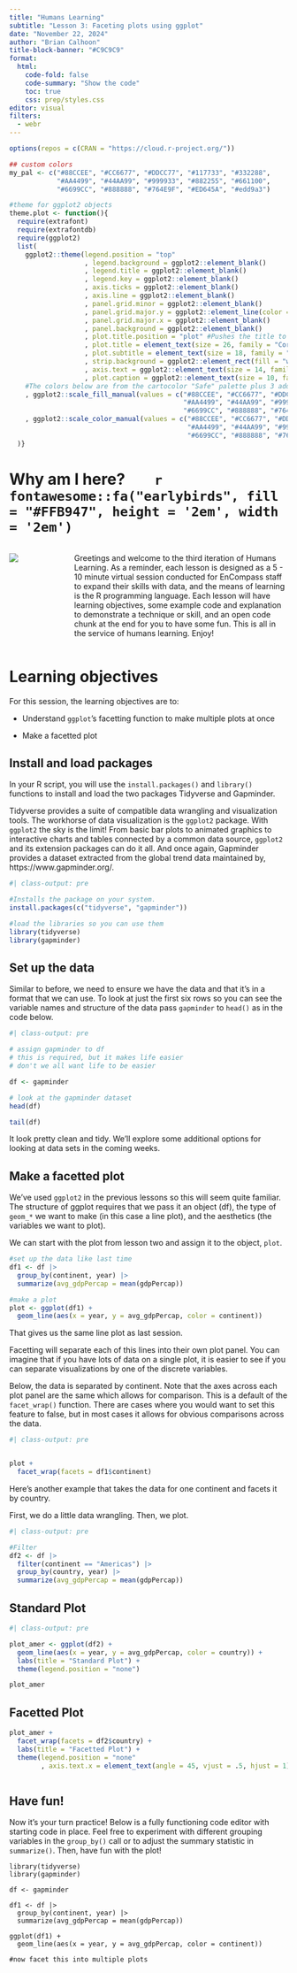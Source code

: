 ```yaml
---
title: "Humans Learning"
subtitle: "Lesson 3: Faceting plots using ggplot"
date: "November 22, 2024"
author: "Brian Calhoon"
title-block-banner: "#C9C9C9"
format: 
  html:
    code-fold: false
    code-summary: "Show the code"
    toc: true
    css: prep/styles.css
editor: visual
filters: 
  - webr
---
```


```r

options(repos = c(CRAN = "https://cloud.r-project.org/"))

## custom colors
my_pal <- c("#88CCEE", "#CC6677", "#DDCC77", "#117733", "#332288",
            "#AA4499", "#44AA99", "#999933", "#882255", "#661100",
            "#6699CC", "#888888", "#764E9F", "#ED645A", "#edd9a3")

#theme for ggplot2 objects
theme.plot <- function(){
  require(extrafont)
  require(extrafontdb)
  require(ggplot2)
  list(  
    ggplot2::theme(legend.position = "top"
                   , legend.background = ggplot2::element_blank()
                   , legend.title = ggplot2::element_blank()
                   , legend.key = ggplot2::element_blank() 
                   , axis.ticks = ggplot2::element_blank()
                   , axis.line = ggplot2::element_blank()
                   , panel.grid.minor = ggplot2::element_blank()
                   , panel.grid.major.y = ggplot2::element_line(color = "#CFCDC9") 
                   , panel.grid.major.x = ggplot2::element_blank()
                   , panel.background = ggplot2::element_blank()
                   , plot.title.position = "plot" #Pushes the title to the very left of the plot window
                   , plot.title = element_text(size = 26, family = "Corbel", color = "#000000")
                   , plot.subtitle = element_text(size = 18, family = "Corbel", color = "#A9A9A9")
                   , strip.background = ggplot2::element_rect(fill = "white") 
                   , axis.text = ggplot2::element_text(size = 14, family = "Corbel", hjust = 0, color = "#000000")
                   , plot.caption = ggplot2::element_text(size = 10, family = "Corbel", color = "#000000"))
    #The colors below are from the cartocolor "Safe" palette plus 3 additional colors pulled from cartocolor.
    , ggplot2::scale_fill_manual(values = c("#88CCEE", "#CC6677", "#DDCC77", "#117733", "#332288",
                                            "#AA4499", "#44AA99", "#999933", "#882255", "#661100",
                                            "#6699CC", "#888888", "#764E9F", "#ED645A", "#edd9a3"))
    , ggplot2::scale_color_manual(values = c("#88CCEE", "#CC6677", "#DDCC77", "#117733", "#332288",
                                             "#AA4499", "#44AA99", "#999933", "#882255", "#661100",
                                             "#6699CC", "#888888", "#764E9F", "#ED645A", "#edd9a3"))
  )}

```

# Why am I here?        `r fontawesome::fa("earlybirds", fill = "#FFB947", height = '2em', width = '2em')`

:::::::: columns
:::: {.column width="20%"}
::: box-header
![](prep/humanslearning.png)
:::
::::

::::: {.column width="80%"}
:::: box
::: box-header
Greetings and welcome to the third iteration of Humans Learning. As a reminder, each lesson is designed as a 5 - 10 minute virtual session conducted for EnCompass staff to expand their skills with data, and the means of learning is the R programming language. Each lesson will have learning objectives, some example code and explanation to demonstrate a technique or skill, and an open code chunk at the end for you to have some fun. This is all in the service of humans learning. Enjoy!
:::
::::
:::::
::::::::

# Learning objectives

For this session, the learning objectives are to:

-   Understand `ggplot`'s facetting function to make multiple plots at once

-   Make a facetted plot

## Install and load packages

In your R script, you will use the `install.packages()` and `library()` functions to install and load the two packages Tidyverse and Gapminder.

Tidyverse provides a suite of compatible data wrangling and visualization tools. The workhorse of data visualization is the `ggplot2` package. With `ggplot2` the sky is the limit! From basic bar plots to animated graphics to interactive charts and tables connected by a common data source, `ggplot2` and its extension packages can do it all. And once again, Gapminder provides a dataset extracted from the global trend data maintained by, https://www.gapminder.org/.

```r
#| class-output: pre

#Installs the package on your system.
install.packages(c("tidyverse", "gapminder"))

#load the libraries so you can use them
library(tidyverse)
library(gapminder)

```

## Set up the data

Similar to before, we need to ensure we have the data and that it's in a format that we can use. To look at just the first six rows so you can see the variable names and structure of the data pass `gapminder` to `head()` as in the code below.

```r
#| class-output: pre

# assign gapminder to df 
# this is required, but it makes life easier
# don't we all want life to be easier

df <- gapminder

# look at the gapminder dataset
head(df)

tail(df)

```

It look pretty clean and tidy. We'll explore some additional options for looking at data sets in the coming weeks.

## Make a facetted plot

We've used `ggplot2` in the previous lessons so this will seem quite familiar. The structure of ggplot requires that we pass it an object (df), the type of `geom_*` we want to make (in this case a line plot), and the aesthetics (the variables we want to plot).

We can start with the plot from lesson two and assign it to the object, `plot`.

```r

#set up the data like last time
df1 <- df |> 
  group_by(continent, year) |> 
  summarize(avg_gdpPercap = mean(gdpPercap))

#make a plot
plot <- ggplot(df1) +
  geom_line(aes(x = year, y = avg_gdpPercap, color = continent))


```

That gives us the same line plot as last session.

Facetting will separate each of this lines into their own plot panel. You can imagine that if you have lots of data on a single plot, it is easier to see if you can separate visualizations by one of the discrete variables.

Below, the data is separated by continent. Note that the axes across each plot panel are the same which allows for comparison. This is a default of the `facet_wrap()` function. There are cases where you would want to set this feature to false, but in most cases it allows for obvious comparisons across the data.

```r

#| class-output: pre


plot +
  facet_wrap(facets = df1$continent)


```

Here's another example that takes the data for one continent and facets it by country.

First, we do a little data wrangling. Then, we plot.

```r

#| class-output: pre

#Filter
df2 <- df |> 
  filter(continent == "Americas") |>
  group_by(country, year) |> 
  summarize(avg_gdpPercap = mean(gdpPercap))


```

::: panel-tabset
## Standard Plot

```r

#| class-output: pre

plot_amer <- ggplot(df2) +
  geom_line(aes(x = year, y = avg_gdpPercap, color = country)) +
  labs(title = "Standard Plot") +
  theme(legend.position = "none")

plot_amer
```

## Facetted Plot

```r

plot_amer + 
  facet_wrap(facets = df2$country) +
  labs(title = "Facetted Plot") +
  theme(legend.position = "none"
        , axis.text.x = element_text(angle = 45, vjust = .5, hjust = 1))



```
:::

## Have fun!

Now it's your turn practice! Below is a fully functioning code editor with starting code in place. Feel free to experiment with different grouping variables in the `group_by()` call or to adjust the summary statistic in `summarize()`. Then, have fun with the plot!

```webr-r

library(tidyverse)
library(gapminder)

df <- gapminder

df1 <- df |> 
  group_by(continent, year) |> 
  summarize(avg_gdpPercap = mean(gdpPercap))

ggplot(df1) +
  geom_line(aes(x = year, y = avg_gdpPercap, color = continent))

#now facet this into multiple plots

```
